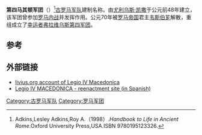 {{Infobox military unit
|unit_name=第四马其顿军团
|image=[[File:Rheinzabern_Ziegelstempel_Legio_IV_Macedonica.jpg|300px]]
|caption=第四马其顿军团的相关文物
|dates= 公元前48年至公元70年
|country= [[罗马共和国|罗马共和国]]和[[罗马帝国|罗马帝国]]
|type= [[罗马军团|罗马军团]] 
|role= 
|size= 
|garrison= [[马其顿行省|马其顿行省]]<br/>[[埃雷拉德皮苏埃尔加|埃雷拉德皮苏埃尔加]]（公元前30年-公元43年）<br/>[[美因茨|美因茨]]等
|ceremonial_chief=
|nickname= 
|patron=
|motto=
|colors=
|march=
|mascot=[[公牛|公牛]] [[蝎|蝎]]<ref>Legions and Veterans: Roman Army Papers 1971-2000 By L. J. F. Keppie page 128</ref>
|battles=[[法萨卢斯战役|法萨卢斯战役]]<br/>[[腓立比战役|腓立比战役]]<br/>[[亚克兴战役|亚克兴战役]]等
|notable_commanders= [[尤利乌斯·凯撒|尤利乌斯·凯撒]]等
|anniversaries=
}}

'''第四马其顿军团'''（{{lang-en|Legio IV Macedonica}}）<ref>Adkins,Lesley Adkins,Roy A.（1998）.''Handbook to Life in Ancient Rome''.Oxford University Press,USA.ISBN 9780195123326.</ref>[[古罗马|古罗马]][[军队|军队]]建制名称。由[[尤利乌斯·凯撒|尤利乌斯·凯撒]]于公元前48年建立，该军团曾参加[[罗马内战|罗马内战]]并发挥作用。公元70年被[[罗马帝国|罗马帝国]]君主[[韦斯伯芗|韦斯伯芗]]解散，重组成立了[[幸运者弗拉维乌斯第四军团|幸运者弗拉维乌斯第四军团]]。

== 参考 ==
{{reflist}}

==外部链接==
*[http://www.livius.org/le-lh/legio/iiii_macedonica.html livius.org account of Legio IV Macedonica]
*[https://web.archive.org/web/20050304054045/http://webs.demasiado.com/Legiocuarta/ Legio IV MACEDONICA - reenactment site (in Spanish)]

{{commonscat|Legio IV Macedonica}}

{{古罗马小作品}}
{{模板:罗马军团}}
[[Category:古罗马军队|Category:古罗马军队]]
[[Category:罗马军团|Category:罗马军团]]